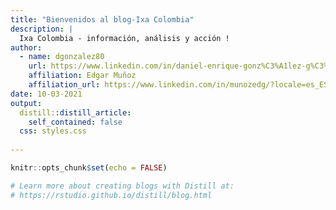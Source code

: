 ```yaml
---
title: "Bienvenidos al blog-Ixa Colombia"
description: |
  Ixa Colombia - información, análisis y acción !
author:
  - name: dgonzalez80 
    url: https://www.linkedin.com/in/daniel-enrique-gonz%C3%A1lez-g%C3%B3mez-74794384/?originalSubdomain=co
    affiliation: Edgar Muñoz 
    affiliation_url: https://www.linkedin.com/in/munozedg/?locale=es_ES
date: 10-03-2021
output:
  distill::distill_article:
    self_contained: false
  css: styles.css    
    
---
```


```r
knitr::opts_chunk$set(echo = FALSE)

# Learn more about creating blogs with Distill at:
# https://rstudio.github.io/distill/blog.html

```



